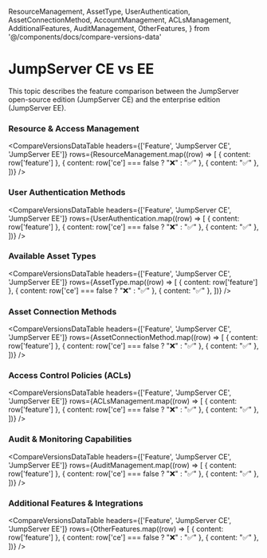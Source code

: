   ResourceManagement, 
  AssetType, 
  UserAuthentication,
  AssetConnectionMethod,
  AccountManagement,
  ACLsManagement,
  AdditionalFeatures,
  AuditManagement,
  OtherFeatures,
} from '@/components/docs/compare-versions-data'

# JumpServer CE vs EE

<ApplyTrialLicense />

This topic describes the feature comparison between the JumpServer open-source edition (JumpServer CE) and the enterprise edition (JumpServer EE).

### Resource & Access Management

<CompareVersionsDataTable
  headers={['Feature', 'JumpServer CE', 'JumpServer EE']}
  rows={ResourceManagement.map((row) => [
    { content: row['feature'] },
    { content: row['ce'] === false ? "❌" : "✅" },
    { content: "✅" },
  ])}
/>

### User Authentication Methods

<CompareVersionsDataTable
  headers={['Feature', 'JumpServer CE', 'JumpServer EE']}
  rows={UserAuthentication.map((row) => [
    { content: row['feature'] },
    { content: row['ce'] === false ? "❌" : "✅" },
    { content: "✅" },
  ])}
/>

### Available Asset Types

<CompareVersionsDataTable
  headers={['Feature', 'JumpServer CE', 'JumpServer EE']}
  rows={AssetType.map((row) => [
    { content: row['feature'] },
    { content: row['ce'] === false ? "❌" : "✅" },
    { content: "✅" },
  ])}
/>

### Asset Connection Methods

<CompareVersionsDataTable
  headers={['Feature', 'JumpServer CE', 'JumpServer EE']}
  rows={AssetConnectionMethod.map((row) => [
    { content: row['feature'] },
    { content: row['ce'] === false ? "❌" : "✅" },
    { content: "✅" },
  ])}
/>

### Access Control Policies (ACLs)

<CompareVersionsDataTable
  headers={['Feature', 'JumpServer CE', 'JumpServer EE']}
  rows={ACLsManagement.map((row) => [
    { content: row['feature'] },
    { content: row['ce'] === false ? "❌" : "✅" },
    { content: "✅" },
  ])}
/>

### Audit & Monitoring Capabilities

<CompareVersionsDataTable
  headers={['Feature', 'JumpServer CE', 'JumpServer EE']}
  rows={AuditManagement.map((row) => [
    { content: row['feature'] },
    { content: row['ce'] === false ? "❌" : "✅" },
    { content: "✅" },
  ])}
/>

### Additional Features & Integrations

<CompareVersionsDataTable
  headers={['Feature', 'JumpServer CE', 'JumpServer EE']}
  rows={OtherFeatures.map((row) => [
    { content: row['feature'] },
    { content: row['ce'] === false ? "❌" : "✅" },
    { content: "✅" },
  ])}
/>
